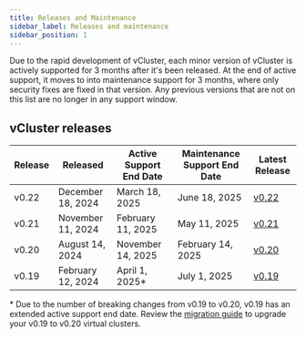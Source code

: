 ```yaml
---
title: Releases and Maintenance
sidebar_label: Releases and maintenance
sidebar_position: 1
---
```


Due to the rapid development of vCluster, each minor version of vCluster is actively supported for 3 months after it's been released. At the end of
active support, it moves to into maintenance support for 3 months, where only security fixes are fixed in that version. Any previous versions that are not on this list are no longer in any support window. 


## vCluster releases

| Release | Released | Active Support End Date | Maintenance Support End Date | Latest Release |
|---|---|---|---|---|
| v0.22 | December 18, 2024 | March 18, 2025 | June 18, 2025 | [v0.22](https://github.com/loft-sh/vcluster/releases?q=tag%3Av0.22+prerelease%3Afalse++draft%3Afalse&expanded=true) |
| v0.21 | November 11, 2024 | February 11, 2025 | May 11, 2025 | [v0.21](https://github.com/loft-sh/vcluster/releases?q=tag%3Av0.21+prerelease%3Afalse++draft%3Afalse&expanded=true) |
| v0.20 | August 14, 2024 | November 14, 2025 | February 14, 2025 | [v0.20](https://github.com/loft-sh/vcluster/releases?q=tag%3Av0.20+prerelease%3Afalse++draft%3Afalse&expanded=true) |
| v0.19 | February 12, 2024 | April 1, 2025* | July 1, 2025 | [v0.19](https://github.com/loft-sh/vcluster/releases?q=tag%3Av0.19+prerelease%3Afalse++draft%3Afalse&expanded=true) |

\* Due to the number of breaking changes from v0.19 to v0.20, v0.19 has an extended active support end date. Review the [migration guide](../../reference/migrations/0-20-migration.mdx) to upgrade your v0.19 to v0.20 virtual clusters. 